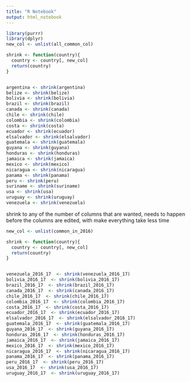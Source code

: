 ```yaml
---
title: "R Notebook"
output: html_notebook
---
```


```r
library(purrr)
library(dplyr)
new_col <- unlist(all_common_col)

shrink <- function(country){
  country <- country[, new_col]
  return(country)
}


argentina <- shrink(argentina)
belize <- shrink(belize)
bolivia <- shrink(bolivia)
brazil <- shrink(brazil)
canada <- shrink(canada)
chile <- shrink(chile)
colombia <- shrink(colombia)
costa <- shrink(costa)
ecuador <- shrink(ecuador)
elsalvador <- shrink(elsalvador)
guatemala <- shrink(guatemala)
guyana <- shrink(guyana)
honduras <- shrink(honduras)
jamaica <- shrink(jamaica)
mexico <- shrink(mexico)
nicaragua <- shrink(nicaragua)
panama <- shrink(panama)
peru <- shrink(peru)
suriname <- shrink(suriname)
usa <- shrink(usa)
uruguay <- shrink(uruguay)
venezuela <- shrink(venezuela)
```

shrink to any of the number of columns that are wanted, needs to happen before the columns are edited, with make everything take less time

```r

new_col <- unlist(common_in_2016)

shrink <- function(country){
  country <- country[, new_col]
  return(country)
}


venezuela_2016_17  <- shrink(venezuela_2016_17)
bolivia_2016_17  <- shrink(bolivia_2016_17)
brazil_2016_17  <- shrink(brazil_2016_17)
canada_2016_17  <- shrink(canada_2016_17)
chile_2016_17  <- shrink(chile_2016_17)
colombia_2016_17  <- shrink(colombia_2016_17)
costa_2016_17  <- shrink(costa_2016_17)
ecuador_2016_17  <- shrink(ecuador_2016_17)
elsalvador_2016_17  <- shrink(elsalvador_2016_17)
guatemala_2016_17  <- shrink(guatemala_2016_17)
guyana_2016_17  <- shrink(guyana_2016_17)
honduras_2016_17  <- shrink(honduras_2016_17)
jamaica_2016_17  <- shrink(jamaica_2016_17)
mexico_2016_17  <- shrink(mexico_2016_17)
nicaragua_2016_17  <- shrink(nicaragua_2016_17)
panama_2016_17  <- shrink(panama_2016_17)
peru_2016_17  <- shrink(peru_2016_17)
usa_2016_17  <- shrink(usa_2016_17)
uruguay_2016_17  <- shrink(uruguay_2016_17)
```

